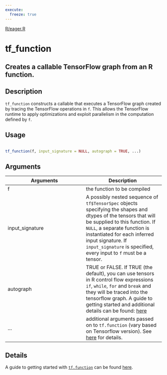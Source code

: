 ```yaml
---
execute:
  freeze: true
---
```


[R/eager.R](https://github.com/rstudio/tensorflow//blob/main/R/eager.R#L174) 

# tf_function

## Creates a callable TensorFlow graph from an R function.

## Description
 `tf_function` constructs a callable that executes a TensorFlow graph created by tracing the TensorFlow operations in `f`. This allows the TensorFlow runtime to apply optimizations and exploit parallelism in the computation defined by `f`. 


## Usage
```r
 
tf_function(f, input_signature = NULL, autograph = TRUE, ...) 
```

## Arguments
|Arguments|Description|
|---|---|
| f | the function to be compiled |
| input_signature | A possibly nested sequence of `tf$TensorSpec` objects specifying the shapes and dtypes of the tensors that will be supplied to this function. If `NULL`, a separate function is instantiated for each inferred input signature. If `input_signature` is specified, every input to `f` must be a tensor. |
| autograph | TRUE or FALSE. If TRUE (the default), you can use tensors in R control flow expressions `if`, `while`, `for` and `break` and they will be traced into the tensorflow graph. A guide to getting started and additional details can be found: [here](https://t-kalinowski.github.io/tfautograph/) |
| ... | additional arguments passed on to `tf.function` (vary based on Tensorflow version). See [here](https://www.tensorflow.org/api_docs/python/tf/function#args_1) for details. |

## Details
 A guide to getting started with [`tf.function`](https://www.tensorflow.org/api_docs/python/tf/function) can be found [here](https://www.tensorflow.org/guide/function). 







